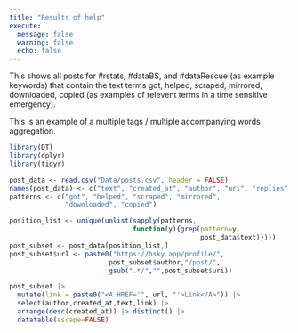 ```yaml
---
title: "Results of help"
execute:
  message: false
  warning: false
  echo: false
---
```


This shows all posts for #rstats, #dataBS, and #dataRescue (as example keywords) that contain the text terms got, helped, scraped, mirrored, downloaded, copied (as examples of relevent terms in a time sensitive emergency).

This is an example of a multiple tags / multiple accompanying words aggregation.

```r
library(DT)
library(dplyr)
library(tidyr)
```

```r
post_data <- read.csv("Data/posts.csv", header = FALSE)
names(post_data) <- c("text", "created_at", "author", "uri", "replies", "reposts")
patterns <- c("got", "helped", "scraped", "mirrored", 
              "downloaded", "copied")

position_list <- unique(unlist(sapply(patterns,
                               function(y){grep(pattern=y,
                                                post_data$text)})))
post_subset <- post_data[position_list,]
post_subset$url <- paste0("https://bsky.app/profile/",
                         post_subset$author,"/post/",
                         gsub(".*/","",post_subset$uri))

post_subset |> 
  mutate(link = paste0("<A HREF='", url, "'>Link</A>")) |> 
  select(author,created_at,text,link) |> 
  arrange(desc(created_at)) |> distinct() |> 
  datatable(escape=FALSE)


```

